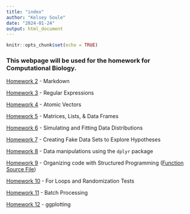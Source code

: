 ```yaml
---
title: "index"
author: "Kelsey Soule"
date: "2024-01-24"
output: html_document
---
```


```r
knitr::opts_chunk$set(echo = TRUE)
```


### This webpage will be used for the homework for Computational Biology.

[Homework 2](Homework_02.html) - Markdown

[Homework 3](Homework_03.html) - Regular Expressions

[Homework 4](Homework_04.html) - Atomic Vectors

[Homework 5](Homework_05.html) - Matrices, Lists, & Data Frames

[Homework 6](Homework_06.html) - Simulating and Fitting Data Distributions

[Homework 7](Homework_07.html) - Creating Fake Data Sets to Explore Hypotheses

[Homework 8](Homework_08.html) - Data manipulations using the `dplyr` package

[Homework 9](Homework_09.html) - Organizing code with Structured Programming  ([Function Source File](HW_09_Functions.R))

[Homework 10](Homework_10.html) - For Loops and Randomization Tests

[Homework 11](Homework_11/Homework_11.html) - Batch Processing

[Homework 12](Homework_12.html) - ggplotting
